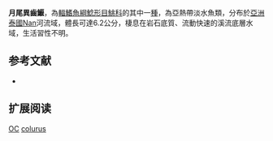 {{Speciesbox
| name = 月尾異齒鰋
| status = DD
| status_system = IUCN3.1
| image = 
| image_width = 250px
| genus = Oreoglanis
| species = colurus
| authority = Vidthayanon, Saenjundaeng & Ng, 2009
| synonyms = 
}}
'''月尾異齒鰋'''，為[[輻鰭魚綱|輻鰭魚綱]][[鯰形目|鯰形目]][[鮡科|鮡科]]的其中一[[種|種]]，為亞熱帶淡水魚類，分布於[[亞洲|亞洲]][[泰國|泰國]]Nan河流域，體長可達6.2公分，棲息在岩石底質、流動快速的溪流底層水域，生活習性不明。

==参考文献==
*{{FishBase_species|genus=Oreoglanis|species=colurus|year=2015|month=3}}

== 扩展阅读 ==
{{refbegin}}
{{wikispecies-inline|Oreoglanis colurus|月尾異齒鰋}}
{{refend}}

{{taxonbar}}

[[Category:IUCN红色名录数据缺乏物种|OC]]
[[Category:異齒鰋屬|colurus]]


{{fish-stub}}